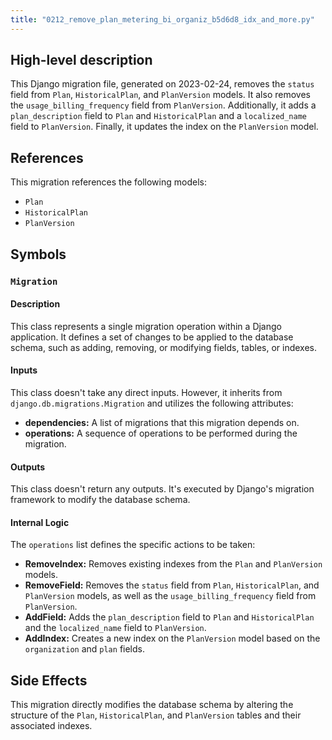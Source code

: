 ```yaml
---
title: "0212_remove_plan_metering_bi_organiz_b5d6d8_idx_and_more.py"
---
```


## High-level description
This Django migration file, generated on 2023-02-24, removes the `status` field from `Plan`, `HistoricalPlan`, and `PlanVersion` models. It also removes the `usage_billing_frequency` field from `PlanVersion`. Additionally, it adds a `plan_description` field to `Plan` and `HistoricalPlan` and a `localized_name` field to `PlanVersion`. Finally, it updates the index on the `PlanVersion` model.

## References
This migration references the following models:

* `Plan`
* `HistoricalPlan`
* `PlanVersion`

## Symbols
### `Migration`
#### Description
This class represents a single migration operation within a Django application. It defines a set of changes to be applied to the database schema, such as adding, removing, or modifying fields, tables, or indexes.

#### Inputs
This class doesn't take any direct inputs. However, it inherits from `django.db.migrations.Migration` and utilizes the following attributes:

* **dependencies:** A list of migrations that this migration depends on.
* **operations:** A sequence of operations to be performed during the migration.

#### Outputs
This class doesn't return any outputs. It's executed by Django's migration framework to modify the database schema.

#### Internal Logic
The `operations` list defines the specific actions to be taken:

* **RemoveIndex:** Removes existing indexes from the `Plan` and `PlanVersion` models.
* **RemoveField:** Removes the `status` field from `Plan`, `HistoricalPlan`, and `PlanVersion` models, as well as the `usage_billing_frequency` field from `PlanVersion`.
* **AddField:** Adds the `plan_description` field to `Plan` and `HistoricalPlan` and the `localized_name` field to `PlanVersion`.
* **AddIndex:** Creates a new index on the `PlanVersion` model based on the `organization` and `plan` fields.

## Side Effects
This migration directly modifies the database schema by altering the structure of the `Plan`, `HistoricalPlan`, and `PlanVersion` tables and their associated indexes.
